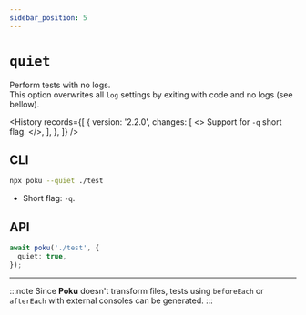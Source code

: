 ```yaml
---
sidebar_position: 5
---
```



# `quiet`

Perform tests with no logs. <br />
This option overwrites all `log` settings by exiting with code and no logs (see bellow).

<History
  records={[
    {
      version: '2.2.0',
      changes: [
        <>
          Support for <code>-q</code> short flag.
        </>,
      ],
    },
  ]}
/>

## CLI

```bash
npx poku --quiet ./test
```

- Short flag: `-q`.

## API

```ts
await poku('./test', {
  quiet: true,
});
```

<hr />

:::note
Since **Poku** doesn't transform files, tests using `beforeEach` or `afterEach` with external consoles can be generated.
:::
